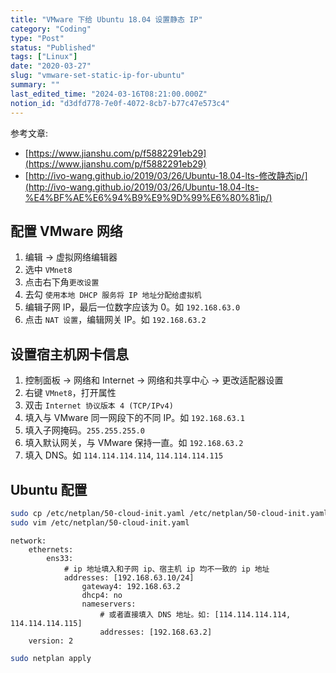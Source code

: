 ```yaml
---
title: "VMware 下给 Ubuntu 18.04 设置静态 IP"
category: "Coding"
type: "Post"
status: "Published"
tags: ["Linux"]
date: "2020-03-27"
slug: "vmware-set-static-ip-for-ubuntu"
summary: ""
last_edited_time: "2024-03-16T08:21:00.000Z"
notion_id: "d3dfd778-7e0f-4072-8cb7-b77c47e573c4"
---
```



参考文章:

- [https://www.jianshu.com/p/f5882291eb29](https://www.jianshu.com/p/f5882291eb29)
- [http://ivo-wang.github.io/2019/03/26/Ubuntu-18.04-lts-修改静态ip/](http://ivo-wang.github.io/2019/03/26/Ubuntu-18.04-lts-%E4%BF%AE%E6%94%B9%E9%9D%99%E6%80%81ip/)

## 配置 VMware 网络

1. 编辑 -> 虚拟网络编辑器
2. 选中 `VMnet8`
3. 点击右下角`更改设置`
4. 去勾 `使用本地 DHCP 服务将 IP 地址分配给虚拟机`
5. 编辑子网 IP，最后一位数字应该为 0。如 `192.168.63.0`
6. 点击 `NAT 设置`，编辑网关 IP。如 `192.168.63.2`

## 设置宿主机网卡信息

1. 控制面板 -> 网络和 Internet -> 网络和共享中心 -> 更改适配器设置
2. 右键 `VMnet8`，打开属性
3. 双击 `Internet 协议版本 4 (TCP/IPv4)`
4. 填入与 VMware 同一网段下的不同 IP。如 `192.168.63.1`
5. 填入子网掩码。`255.255.255.0`
6. 填入默认网关，与 VMware 保持一直。如 `192.168.63.2`
7. 填入 DNS。如 `114.114.114.114`, `114.114.114.115`

## Ubuntu 配置


```bash
sudo cp /etc/netplan/50-cloud-init.yaml /etc/netplan/50-cloud-init.yaml.bak
sudo vim /etc/netplan/50-cloud-init.yaml
```


```text
network:
    ethernets:
        ens33:
            # ip 地址填入和子网 ip、宿主机 ip 均不一致的 ip 地址
            addresses: [192.168.63.10/24]
                gateway4: 192.168.63.2
                dhcp4: no
                nameservers:
                    # 或者直接填入 DNS 地址。如: [114.114.114.114, 114.114.114.115]
                    addresses: [192.168.63.2]
    version: 2
```


```bash
sudo netplan apply
```

